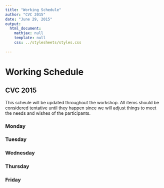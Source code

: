 ```yaml
---
title: "Working Schedule"
author: "CVC 2015"
date: "June 29, 2015"
output: 
  html_document:
    mathjax: null
    template: null
    css: ../stylesheets/styles.css
    
---
```



# Working Schedule

## CVC 2015

This scheule will be updated throughout the workshop.  All items should be 
considered tentative until they happen since we will adjust things to 
meet the needs and wishes of the participants.

### Monday

### Tuesday

### Wednesday

### Thursday

### Friday

